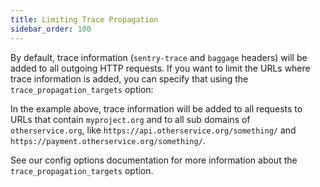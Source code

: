 ```yaml
---
title: Limiting Trace Propagation
sidebar_order: 100
---
```


By default, trace information (`sentry-trace` and `baggage` headers) will be added to all outgoing HTTP requests. If you want to limit the URLs where trace information is added, you can specify that using the `trace_propagation_targets` option:

<PlatformContent includePath="distributed-tracing/limiting-traces/" />

In the example above, trace information will be added to all requests to URLs that contain `myproject.org` and to all sub domains of `otherservice.org`, like `https://api.otherservice.org/something/` and `https://payment.otherservice.org/something/`.

See our <PlatformLink to="/configuration/options/#trace-propagation-targets">config options</PlatformLink> documentation for more information about the `trace_propagation_targets` option.
